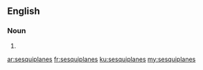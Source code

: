 ==English==

===Noun===
{{head|en|plural}}

# {{plural of|sesquiplane|lang=en}}

[[ar:sesquiplanes]]
[[fr:sesquiplanes]]
[[ku:sesquiplanes]]
[[my:sesquiplanes]]
